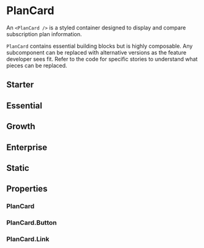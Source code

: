 
<Meta of={PlanCardStories} />

# PlanCard

An `<PlanCard />` is a styled container designed to display and compare subscription plan information.

`PlanCard` contains essential building blocks but is highly composable. Any subcomponent can be replaced with alternative versions as the feature developer sees fit. Refer to the code for specific stories to understand what pieces can be replaced.

## Starter

<Canvas of={PlanCardStories.Starter} />

## Essential

<Canvas of={PlanCardStories.Essential} />

## Growth

<Canvas of={PlanCardStories.Growth} />

## Enterprise

<Canvas of={PlanCardStories.Enterprise} />

## Static

<Canvas of={PlanCardStories.Static} />

## Properties

### PlanCard

<ArgTypes of={PlanCard} />

### PlanCard.Button

<ArgTypes of={PlanCard.Button} />

### PlanCard.Link

<ArgTypes of={PlanCard.Link} />
